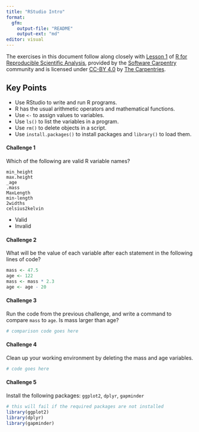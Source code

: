 ```yaml
---
title: "RStudio Intro"
format: 
  gfm:
    output-file: "README"
    output-ext: "md"
editor: visual
---
```


The exercises in this document follow along closely with [Lesson 1](https://swcarpentry.github.io/r-novice-gapminder/01-rstudio-intro/index.html) of [R for Reproducible Scientific Analysis](https://swcarpentry.github.io/r-novice-gapminder/), provided by the [Software Carpentry](https://software-carpentry.org/) community and is licensed under [CC-BY 4.0](https://creativecommons.org/licenses/by/4.0/) by [The Carpentries](https://carpentries.org/).

::: callout-tip
## Key Points

-   Use RStudio to write and run R programs.
-   R has the usual arithmetic operators and mathematical functions.
-   Use `<-` to assign values to variables.
-   Use `ls()` to list the variables in a program.
-   Use `rm()` to delete objects in a script.
-   Use `install.packages()` to install packages and `library()` to load them.
:::

#### Challenge 1

Which of the following are valid R variable names?

    min_height
    max.height
    _age
    .mass
    MaxLength
    min-length
    2widths
    celsius2kelvin

<!-- Challenge 1 answer begin -->
-   Valid
-   Invalid
<!-- Challenge 1 answer end -->

#### Challenge 2

What will be the value of each variable after each statement in the following lines of code?

```r
mass <- 47.5
age <- 122
mass <- mass * 2.3
age <- age - 20
```

<!-- Challenge 2 answer begin -->
<!-- Challenge 2 answer end -->

#### Challenge 3

Run the code from the previous challenge, and write a command to compare `mass` to `age`. Is mass larger than age?

<!-- Challenge 3 answer begin -->
```r
# comparison code goes here
```
<!-- Challenge 3 answer end -->

#### Challenge 4

Clean up your working environment by deleting the mass and age variables.

<!-- Challenge 4 answer begin -->
```r
# code goes here
```
<!-- Challenge 4 answer end -->

#### Challenge 5

Install the following packages: `ggplot2`, `dplyr`, `gapminder`

<!-- Challenge 5 answer begin -->
```r
# this will fail if the required packages are not installed
library(ggplot2)
library(dplyr)
library(gapminder)
```
<!-- Challenge 5 answer end -->
